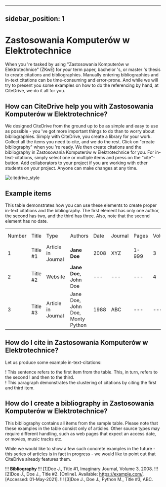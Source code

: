 
---
sidebar_position: 1
---

# Zastosowania Komputerów w Elektrotechnice

When you 're tasked by using "Zastosowania Komputerów w Elektrotechnice" (ZKwE) for your term paper, bachelor 's, or master 's thesis to create citations and bibliographies.
Manually entering bibliographies and in-text citations can be time-consuming and error-prone. And while we will try to present you some examples on how to do the referencing by hand, at CiteDrive, we do it all for you.

<!---
## About  Zastosowania Komputerów w Elektrotechnice

* Title: Zastosowania Komputerów w Elektrotechnice
* Short Title (Id): ZKwE)
* Authors: Zastosowania Komputerów w Elektrotechnice
* Download: Zastosowania Komputerów w Elektrotechnice
 --->

## How can CiteDrive help you with Zastosowania Komputerów w Elektrotechnice?

We designed CiteDrive from the ground up to be as simple and easy to use as possible - you 've got more important things to do than to worry about bibliographies. Simply with CiteDrive, you create a library for your work. Collect all the items you need to cite, and we do the rest. Click on "create bibliography" when you 're ready. We then create citations and the bibliography in Zastosowania Komputerów w Elektrotechnice for you. For in-text-citations, simply select one or multiple items and press on the "cite"-button. Add collaborators to your project if you are working with other students on your project. Anyone can make changes at any time.


![citedrive_style](images/zastosowania-komputerow-w-elektrotechnice.svg "Choose Zastosowania Komputerów w Elektrotechnice in the CiteDrive App")


## Example items

This table demonstrates how you can use these elements to create proper in-text citations and the bibliography. The first element has only one author, the second has two, and the third has three. Also, note that the second element has no date.


<table>
  <tr>
   <td>Number
   </td>
   <td>Title
   </td>
   <td>Type
   </td>
   <td>Authors
   </td>
   <td>Date
   </td>
   <td>Journal
   </td>
   <td>Pages
   </td>
   <td>Volume
   </td>
   <td>Issue
   </td>
   <td>Access Date
   </td>
  </tr>
  <tr>
   <td>1
   </td>
   <td>Title #1
   </td>
   <td>Article in Journal
   </td>
   <td><strong>Jane Doe</strong>
   </td>
   <td>2008
   </td>
   <td>XYZ
   </td>
   <td>1-999
   </td>
   <td>3
   </td>
   <td>2
   </td>
   <td>--
   </td>
  </tr>
  <tr>
   <td>
2
   </td>
   <td>Title #2
   </td>
   <td>Website
   </td>
   <td><strong>Jane Doe, </strong>John Doe
   </td>
   <td>---
   </td>
   <td>---
   </td>
   <td>---
   </td>
   <td>4
   </td>
   <td>---
   </td>
   <td>2020-05-01
   </td>
  </tr>
  <tr>
   <td>3
   </td>
   <td>Title #3
   </td>
   <td>Article in Journal
   </td>
   <td>Jane Doe, John Doe, Monty Python
   </td>
   <td>1988
   </td>
   <td>ABC
   </td>
   <td>---
   </td>
   <td>---
   </td>
   <td>16
   </td>
   <td>---
   </td>
  </tr>
</table>



## How do I cite in  Zastosowania Komputerów w Elektrotechnice?

Let us produce some example in-text-citations:

! This sentence refers to the first item from the table.  This, in turn, refers to the second 
! and then to the third.  
! This paragraph demonstrates the clustering of citations by citing the first and third item. 



## How do I create a bibliography in Zastosowania Komputerów w Elektrotechnice?

This bibliography contains all items from the sample table. Please note that these examples in the table consist only of articles. Other source types may require different handling, such as web pages that expect an access date, or movies, music tracks etc.

While we would like to show a few such concrete examples in the future - this series of articles is in fact in progress - we would like to point out that CiteDrive already features them.


!!! **Bibliography**
!!! [1]Doe J., Title #1, Imaginary Journal, Volume 3, 2008.
!!! [2]Doe J., Doe J., Title #2. [Online]. Available: https://example.com/. [Accessed: 01-May-2021].
!!! [3]Doe J., Doe J., Python M., Title #3, ABC.


```
        